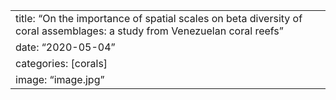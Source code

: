 ---
title: "On the importance of spatial scales on beta diversity of coral assemblages: a study from Venezuelan coral reefs"
date: "2020-05-04"
categories: [corals]
image: "image.jpg"
---